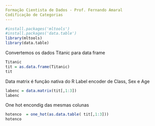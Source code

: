 ```yaml
---
Formação Cientista de Dados - Prof. Fernando Amaral
Codificação de Categorias
---
```


```r
#install.packages('mltools')
#install.packages('data.table')
library(mltools)
library(data.table)
```
Convertemos os dados Titanic para data frame

```r
Titanic
tit = as.data.frame(Titanic)
tit
```
Data matrix é função nativa do R
Label encoder de Class, Sex e Age
```r
labenc = data.matrix(tit[,1:3])
labenc
```
One hot encondig das mesmas colunas
```r
hotenco  = one_hot(as.data.table( tit[,1:3]))
hotenco
```
